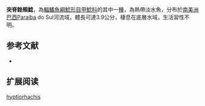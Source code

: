 {{Speciesbox
| name = 突脊銼頰鯰
| image = 
| image_width = 250px
| image_caption = 
| status = NE
| status_system = IUCN3.1
| genus = Pareiorhina
| species = hyptiorhachis
| authority = Silva, Roxo & Oliveira, 2013
| synonyms = 
}}

'''突脊銼頰鯰'''，為[[輻鰭魚綱|輻鰭魚綱]][[鯰形目|鯰形目]][[甲鯰科|甲鯰科]]的其中一[[種|種]]，為熱帶淡水魚，分布於[[南美洲|南美洲]][[巴西|巴西]]Paraíba do Sul河流域，體長可達3.9公分，棲息在底層水域，生活習性不明。
==参考文献==
*{{FishBase_species|genus=Pareiorhina|species=hyptiorhachis|year=2015|month=2}}

== 扩展阅读 ==
{{refbegin}}
{{wikispecies-inline|Pareiorhina hyptiorhachis|突脊銼頰鯰}}
{{refend}}
{{Taxonbar|from=Q18746615}}

[[Category:銼頰鯰屬|hyptiorhachis]]